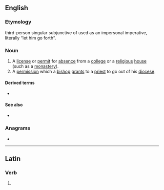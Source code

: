==English==

===Etymology===
{{etyl|la|en}} third-person singular subjunctive of {{m|la|exeō||depart}} used as an impersonal imperative, literally “let him go forth”.

===Noun===
{{en-noun}}

# A [[license]] or [[permit]] for [[absence]] from a [[college]] or a [[religious]] [[house]] (such as a [[monastery]]).
# A [[permission]] which a [[bishop]] [[grant]]s to a [[priest]] to go out of his [[diocese]].

====Derived terms====
* {{l|en|ne exeat}}

====See also====
* {{l|en|absit}}

===Anagrams===
* {{anagrams|en|a=aeetx|taxee}}

----

==Latin==

===Verb===
{{la-verb-form|exeat}}

# {{inflection of|la|exeō||3|s|pres|actv|subj}}